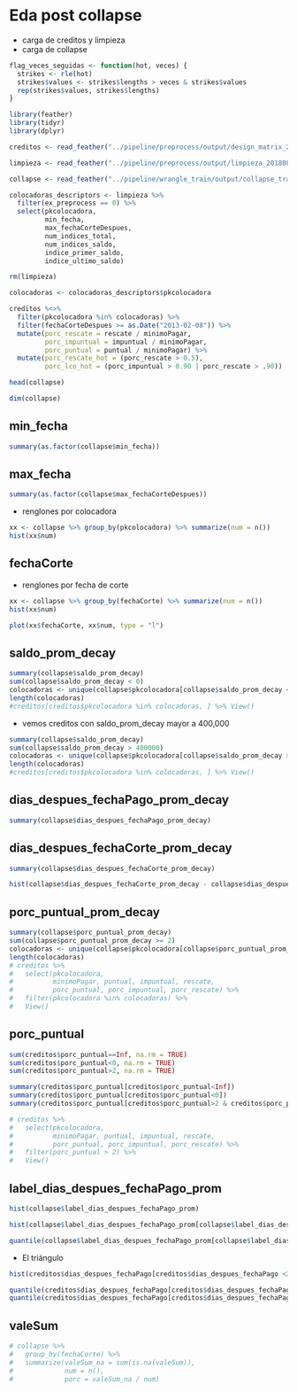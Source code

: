 
# Eda post collapse

* carga de creditos y limpieza
* carga de collapse

```r
flag_veces_seguidas <- function(hot, veces) {
  strikes <- rle(hot)
  strikes$values <- strikes$lengths > veces & strikes$values
  rep(strikes$values, strikes$lengths)
}
```

```r
library(feather)
library(tidyr)
library(dplyr)
```

```r
creditos <- read_feather("../pipeline/preprocess/output/design_matrix_20180823_prod.feather")

limpieza <- read_feather("../pipeline/preprocess/output/limpieza_20180823_prod.feather")

collapse <- read_feather("../pipeline/wrangle_train/output/collapse_train_20180823_prod.feather")
```


```r
colocadoras_descriptors <- limpieza %>%
  filter(ex_preprocess == 0) %>% 
  select(pkcolocadora,  
         min_fecha, 
         max_fechaCorteDespues, 
         num_indices_total, 
         num_indices_saldo, 
         indice_primer_saldo, 
         indice_ultimo_saldo)

rm(limpieza)
```

```r
colocadoras <- colocadoras_descriptors$pkcolocadora

creditos %<>%
  filter(pkcolocadora %in% colocadoras) %>% 
  filter(fechaCorteDespues >= as.Date("2013-02-08")) %>% 
  mutate(porc_rescate = rescate / minimoPagar, 
         porc_impuntual = impuntual / minimoPagar, 
         porc_puntual = puntual / minimoPagar) %>% 
  mutate(porc_rescate_hot = (porc_rescate > 0.5), 
         porc_lco_hot = (porc_impuntual > 0.90 | porc_rescate > .90))
```

```r
head(collapse)
```

```r
dim(collapse)
```

## min_fecha

```r
summary(as.factor(collapse$min_fecha))
```

## max_fecha

```r
summary(as.factor(collapse$max_fechaCorteDespues))
```

* renglones por colocadora

```r
xx <- collapse %>% group_by(pkcolocadora) %>% summarize(num = n())
hist(xx$num)
```

## fechaCorte

* renglones por fecha de corte

```r
xx <- collapse %>% group_by(fechaCorte) %>% summarize(num = n())
hist(xx$num)
```

```r
plot(xx$fechaCorte, xx$num, type = "l")
```

## saldo_prom_decay

```r
summary(collapse$saldo_prom_decay)
sum(collapse$saldo_prom_decay < 0)
colocadoras <- unique(collapse$pkcolocadora[collapse$saldo_prom_decay < 0])
length(colocadoras)
#creditos[creditos$pkcolocadora %in% colocadoras, ] %>% View()
```

* vemos creditos con saldo_prom_decay mayor a 400,000

```r
summary(collapse$saldo_prom_decay)
sum(collapse$saldo_prom_decay > 400000)
colocadoras <- unique(collapse$pkcolocadora[collapse$saldo_prom_decay > 400000])
length(colocadoras)
#creditos[creditos$pkcolocadora %in% colocadoras, ] %>% View()
```

## dias_despues_fechaPago_prom_decay

```r
summary(collapse$dias_despues_fechaPago_prom_decay)
```

## dias_despues_fechaCorte_prom_decay

```r
summary(collapse$dias_despues_fechaCorte_prom_decay)
```

```r
hist(collapse$dias_despues_fechaCorte_prom_decay - collapse$dias_despues_fechaPago_prom_decay)
```

## porc_puntual_prom_decay

```r
summary(collapse$porc_puntual_prom_decay)
sum(collapse$porc_puntual_prom_decay >= 2)
colocadoras <- unique(collapse$pkcolocadora[collapse$porc_puntual_prom_decay >= 2])
length(colocadoras)
# creditos %>% 
#   select(pkcolocadora, 
#          minimoPagar, puntual, impuntual, rescate, 
#          porc_puntual, porc_impuntual, porc_rescate) %>% 
#   filter(pkcolocadora %in% colocadoras) %>% 
#   View()
```

## porc_puntual

```r
sum(creditos$porc_puntual==Inf, na.rm = TRUE)
sum(creditos$porc_puntual<0, na.rm = TRUE)
sum(creditos$porc_puntual>2, na.rm = TRUE)

summary(creditos$porc_puntual[creditos$porc_puntual<Inf])
summary(creditos$porc_puntual[creditos$porc_puntual<0])
summary(creditos$porc_puntual[creditos$porc_puntual>2 & creditos$porc_puntual<Inf])

# creditos %>% 
#   select(pkcolocadora, 
#          minimoPagar, puntual, impuntual, rescate, 
#          porc_puntual, porc_impuntual, porc_rescate) %>% 
#   filter(porc_puntual > 2) %>% 
#   View()
```

## label_dias_despues_fechaPago_prom

```r
hist(collapse$label_dias_despues_fechaPago_prom)
```

```r
hist(collapse$label_dias_despues_fechaPago_prom[collapse$label_dias_despues_fechaPago_prom < 20 & collapse$label_dias_despues_fechaPago_prom > 0])
```

```r
quantile(collapse$label_dias_despues_fechaPago_prom[collapse$label_dias_despues_fechaPago_prom > 0], na.rm = TRUE)
```


* El triángulo

```r
hist(creditos$dias_despues_fechaPago[creditos$dias_despues_fechaPago <20 & creditos$dias_despues_fechaPago > 0])
```

```r
quantile(creditos$dias_despues_fechaPago[creditos$dias_despues_fechaPago > 0], na.rm = TRUE)
quantile(creditos$dias_despues_fechaPago[creditos$dias_despues_fechaPago > 1], na.rm = TRUE)
```


## valeSum

```r
# collapse %>% 
#   group_by(fechaCorte) %>% 
#   summarize(valeSum_na = sum(is.na(valeSum)), 
#             num = n(), 
#             porc = valeSum_na / num)
```

